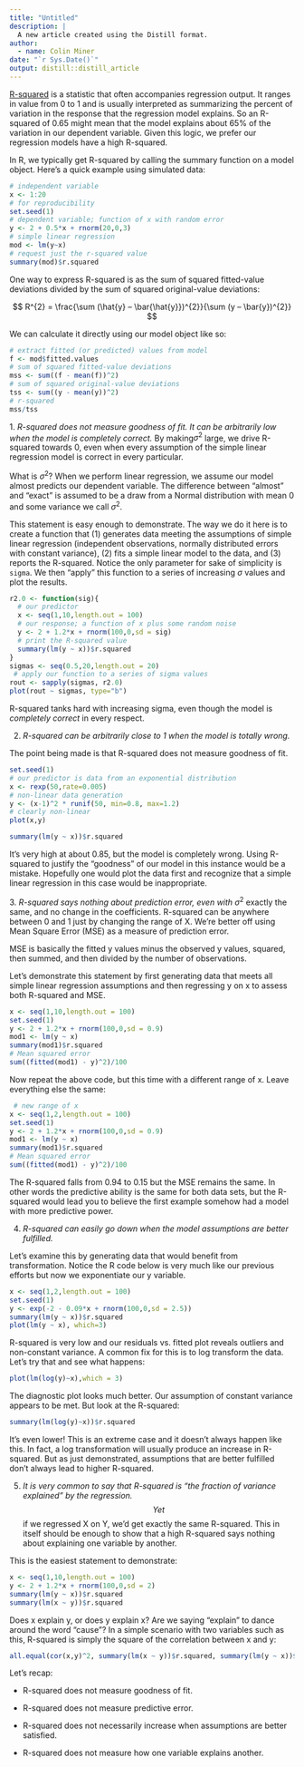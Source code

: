 ```yaml
---
title: "Untitled"
description: |
  A new article created using the Distill format.
author:
  - name: Colin Miner 
date: "`r Sys.Date()`"
output: distill::distill_article
---
```


[R-squared](https://en.wikipedia.org/wiki/Coefficient_of_determination) is a statistic that often accompanies regression output. It ranges in value from 0 to 1 and is usually interpreted as summarizing the percent of variation in the response that the regression model explains. So an R-squared of 0.65 might mean that the model explains about 65% of the variation in our dependent variable. Given this logic, we prefer our regression models have a high R-squared.

In R, we typically get R-squared by calling the summary function on a model object. Here's a quick example using simulated data:

```r
# independent variable
x <- 1:20 
# for reproducibility
set.seed(1) 
# dependent variable; function of x with random error
y <- 2 + 0.5*x + rnorm(20,0,3) 
# simple linear regression
mod <- lm(y~x)
# request just the r-squared value
summary(mod)$r.squared          
```

One way to express R-squared is as the sum of squared fitted-value deviations divided by the sum of squared original-value deviations:

$$
R^{2} =  \frac{\sum (\hat{y} – \bar{\hat{y}})^{2}}{\sum (y – \bar{y})^{2}}
$$

We can calculate it directly using our model object like so:

```r
# extract fitted (or predicted) values from model
f <- mod$fitted.values
# sum of squared fitted-value deviations
mss <- sum((f - mean(f))^2)
# sum of squared original-value deviations
tss <- sum((y - mean(y))^2)
# r-squared
mss/tss                      
```

1\. *R-squared does not measure goodness of fit. It can be arbitrarily low when the model is completely correct.* By making$σ^2$ large, we drive R-squared towards 0, even when every assumption of the simple linear regression model is correct in every particular.

What is $σ^2$? When we perform linear regression, we assume our model almost predicts our dependent variable. The difference between "almost" and "exact" is assumed to be a draw from a Normal distribution with mean 0 and some variance we call $σ^2$.

This statement is easy enough to demonstrate. The way we do it here is to create a function that (1) generates data meeting the assumptions of simple linear regression (independent observations, normally distributed errors with constant variance), (2) fits a simple linear model to the data, and (3) reports the R-squared. Notice the only parameter for sake of simplicity is `sigma`. We then "apply" this function to a series of increasing $σ$ values and plot the results.

```r
r2.0 <- function(sig){
  # our predictor
  x <- seq(1,10,length.out = 100)   
  # our response; a function of x plus some random noise
  y <- 2 + 1.2*x + rnorm(100,0,sd = sig) 
  # print the R-squared value
  summary(lm(y ~ x))$r.squared          
}
sigmas <- seq(0.5,20,length.out = 20)
 # apply our function to a series of sigma values
rout <- sapply(sigmas, r2.0)            
plot(rout ~ sigmas, type="b")
```

R-squared tanks hard with increasing sigma, even though the model is *completely correct* in every respect.

2.  *R-squared can be arbitrarily close to 1 when the model is totally wrong.*

The point being made is that R-squared does not measure goodness of fit.

```r
set.seed(1)
# our predictor is data from an exponential distribution
x <- rexp(50,rate=0.005)
# non-linear data generation
y <- (x-1)^2 * runif(50, min=0.8, max=1.2) 
# clearly non-linear
plot(x,y)				     
```

```r
summary(lm(y ~ x))$r.squared
```

It's very high at about 0.85, but the model is completely wrong. Using R-squared to justify the "goodness" of our model in this instance would be a mistake. Hopefully one would plot the data first and recognize that a simple linear regression in this case would be inappropriate.

3\. *R-squared says nothing about prediction error, even with* $σ^2$ exactly the same, and no change in the coefficients. R-squared can be anywhere between 0 and 1 just by changing the range of X. We're better off using Mean Square Error (MSE) as a measure of prediction error.

MSE is basically the fitted y values minus the observed y values, squared, then summed, and then divided by the number of observations.

Let's demonstrate this statement by first generating data that meets all simple linear regression assumptions and then regressing y on x to assess both R-squared and MSE.

```r
x <- seq(1,10,length.out = 100)
set.seed(1)
y <- 2 + 1.2*x + rnorm(100,0,sd = 0.9)
mod1 <- lm(y ~ x)
summary(mod1)$r.squared
# Mean squared error
sum((fitted(mod1) - y)^2)/100
```

Now repeat the above code, but this time with a different range of x. Leave everything else the same:

```r
 # new range of x
x <- seq(1,2,length.out = 100)      
set.seed(1)
y <- 2 + 1.2*x + rnorm(100,0,sd = 0.9)
mod1 <- lm(y ~ x)
summary(mod1)$r.squared
# Mean squared error
sum((fitted(mod1) - y)^2)/100        
```

The R-squared falls from 0.94 to 0.15 but the MSE remains the same. In other words the predictive ability is the same for both data sets, but the R-squared would lead you to believe the first example somehow had a model with more predictive power.

4.  *R-squared can easily go down when the model assumptions are better fulfilled.*

Let's examine this by generating data that would benefit from transformation. Notice the R code below is very much like our previous efforts but now we exponentiate our y variable.

```r
x <- seq(1,2,length.out = 100)
set.seed(1)
y <- exp(-2 - 0.09*x + rnorm(100,0,sd = 2.5))
summary(lm(y ~ x))$r.squared
plot(lm(y ~ x), which=3)
```

R-squared is very low and our residuals vs. fitted plot reveals outliers and non-constant variance. A common fix for this is to log transform the data. Let's try that and see what happens:

```r
plot(lm(log(y)~x),which = 3) 
```

The diagnostic plot looks much better. Our assumption of constant variance appears to be met. But look at the R-squared:

```r
summary(lm(log(y)~x))$r.squared 
```

It's even lower! This is an extreme case and it doesn't always happen like this. In fact, a log transformation will usually produce an increase in R-squared. But as just demonstrated, assumptions that are better fulfilled don't always lead to higher R-squared.

5.  *It is very common to say that R-squared is "the fraction of variance explained" by the regression.* $$Yet$$ if we regressed X on Y, we'd get exactly the same R-squared. This in itself should be enough to show that a high R-squared says nothing about explaining one variable by another.

This is the easiest statement to demonstrate:

```r
x <- seq(1,10,length.out = 100)
y <- 2 + 1.2*x + rnorm(100,0,sd = 2)
summary(lm(y ~ x))$r.squared
summary(lm(x ~ y))$r.squared
```

Does x explain y, or does y explain x? Are we saying "explain" to dance around the word "cause"? In a simple scenario with two variables such as this, R-squared is simply the square of the correlation between x and y:

```r
all.equal(cor(x,y)^2, summary(lm(x ~ y))$r.squared, summary(lm(y ~ x))$r.squared)
```

Let's recap:

-   R-squared does not measure goodness of fit.

-   R-squared does not measure predictive error.

-   R-squared does not necessarily increase when assumptions are better satisfied.

-   R-squared does not measure how one variable explains another.